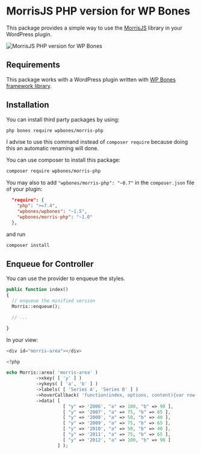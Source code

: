
# MorrisJS PHP version for WP Bones

<Poser name="wpbones/morris-php" />

This package provides a simple way to use the [MorrisJS](https://morrisjs.github.io/morris.js/) library in your WordPress plugin.

![MorrisJS PHP version for WP Bones](https://github.com/user-attachments/assets/194a457a-f48e-41f5-bcd7-8676b5506457)

## Requirements

This package works with a WordPress plugin written with [WP Bones framework library](https://github.com/wpbones/WPBones).


## Installation

You can install third party packages by using:

```sh copy
php bones require wpbones/morris-php
```

I advise to use this command instead of `composer require` because doing this an automatic renaming will done.

You can use composer to install this package:

```sh copy
composer require wpbones/morris-php
```

You may also to add `"wpbones/morris-php": "~0.7"` in the `composer.json` file of your plugin:

```json copy filename="composer.json" {4}
  "require": {
    "php": ">=7.4",
    "wpbones/wpbones": "~1.5",
    "wpbones/morris-php": "~1.0"
  },
```

and run

```sh copy
composer install
```

## Enqueue for Controller

You can use the provider to enqueue the styles.

```php copy
public function index()
{
  // enqueue the minified version
  Morris::enqueue();

  // ...

}
```

In your view:

```php copy filename="your_view.php" copy
<div id="morris-area"></div>

<?php

echo Morris::area( 'morris-area' )
           ->xkey( [ 'y' ] )
           ->ykeys( [ 'a', 'b' ] )
           ->labels( [ 'Series A', 'Series B' ] )
           ->hoverCallback( 'function(index, options, content){var row = options.data[index];return "sin(" + row.x + ") = " + row.y;}' )
           ->data( [
                     [ "y" => '2006', "a" => 100, "b" => 90 ],
                     [ "y" => '2007', "a" => 75, "b" => 65 ],
                     [ "y" => '2008', "a" => 50, "b" => 40 ],
                     [ "y" => '2009', "a" => 75, "b" => 65 ],
                     [ "y" => '2010', "a" => 50, "b" => 40 ],
                     [ "y" => '2011', "a" => 75, "b" => 65 ],
                     [ "y" => '2012', "a" => 100, "b" => 90 ]
                   ] );
```



